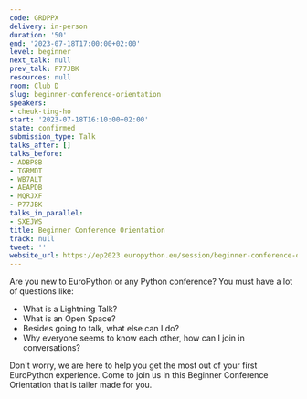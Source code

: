```yaml
---
code: GRDPPX
delivery: in-person
duration: '50'
end: '2023-07-18T17:00:00+02:00'
level: beginner
next_talk: null
prev_talk: P77JBK
resources: null
room: Club D
slug: beginner-conference-orientation
speakers:
- cheuk-ting-ho
start: '2023-07-18T16:10:00+02:00'
state: confirmed
submission_type: Talk
talks_after: []
talks_before:
- ADBP8B
- TGRMDT
- WB7ALT
- AEAPDB
- MQRJXF
- P77JBK
talks_in_parallel:
- SXEJWS
title: Beginner Conference Orientation
track: null
tweet: ''
website_url: https://ep2023.europython.eu/session/beginner-conference-orientation
---
```


Are you new to EuroPython or any Python conference? You must have a lot of questions like:

- What is a Lightning Talk?
- What is an Open Space?
- Besides going to talk, what else can I do?
- Why everyone seems to know each other, how can I join in conversations?

Don't worry, we are here to help you get the most out of your first EuroPython experience. Come to join us in this Beginner Conference Orientation that is tailer made for you.
